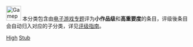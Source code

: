 [[Image:Gamepad.svg|40px]] 本分类包含由[[Wikipedia:电子游戏专题|电子游戏专题]]评为'''小作品级'''和'''高重要度'''的条目，评级後条目会自动归入对应的子分类，详见[[Wikipedia:电子游戏专题/评级|评级指南]]。

{{Articles by Importance|topic=电子游戏|project=电子游戏|format=toccolours}}

[[Category:小作品级电子游戏条目|High]]
[[Category:高重要度电子游戏条目|Stub]]